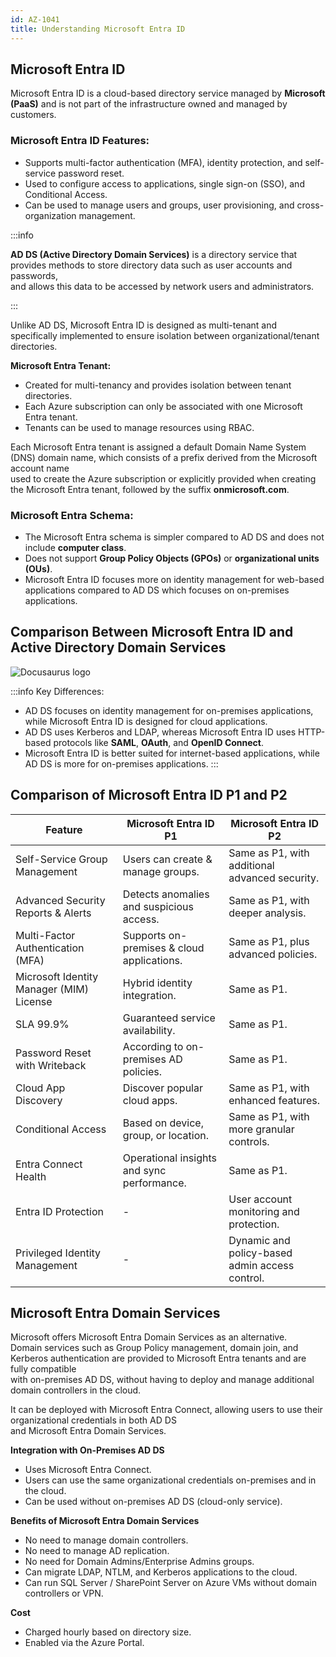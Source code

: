 ```yaml
---
id: AZ-1041
title: Understanding Microsoft Entra ID
---
```


## Microsoft Entra ID  
Microsoft Entra ID is a cloud-based directory service managed by **Microsoft (PaaS)** and is not part of the infrastructure owned and managed by customers.

### Microsoft Entra ID Features:
- Supports multi-factor authentication (MFA), identity protection, and self-service password reset.
- Used to configure access to applications, single sign-on (SSO), and Conditional Access.
- Can be used to manage users and groups, user provisioning, and cross-organization management.

:::info

**AD DS (Active Directory Domain Services)** is a directory service that provides methods to store directory data such as user accounts and passwords,  
and allows this data to be accessed by network users and administrators.

:::

Unlike AD DS, Microsoft Entra ID is designed as multi-tenant and  
specifically implemented to ensure isolation between organizational/tenant directories.

**Microsoft Entra Tenant:**
- Created for multi-tenancy and provides isolation between tenant directories.
- Each Azure subscription can only be associated with one Microsoft Entra tenant.
- Tenants can be used to manage resources using RBAC.

Each Microsoft Entra tenant is assigned a default Domain Name System (DNS) domain name, which consists of a prefix derived from the Microsoft account name  
used to create the Azure subscription or explicitly provided when creating the Microsoft Entra tenant, followed by the suffix **onmicrosoft.com**.

### Microsoft Entra Schema:
- The Microsoft Entra schema is simpler compared to AD DS and does not include **computer class**.
- Does not support **Group Policy Objects (GPOs)** or **organizational units (OUs)**.
- Microsoft Entra ID focuses more on identity management for web-based applications compared to AD DS which focuses on on-premises applications.

## Comparison Between Microsoft Entra ID and Active Directory Domain Services

![Docusaurus logo](/img/az104/1.png)

:::info Key Differences:
- AD DS focuses on identity management for on-premises applications, while Microsoft Entra ID is designed for cloud applications.
- AD DS uses Kerberos and LDAP, whereas Microsoft Entra ID uses HTTP-based protocols like **SAML**, **OAuth**, and **OpenID Connect**.
- Microsoft Entra ID is better suited for internet-based applications, while AD DS is more for on-premises applications.
:::

## Comparison of Microsoft Entra ID P1 and P2

| Feature                                          | Microsoft Entra ID P1                                         | Microsoft Entra ID P2                                                |
|-------------------------------------------------|--------------------------------------------------------------|----------------------------------------------------------------------|
| Self-Service Group Management                    | Users can create & manage groups.                            | Same as P1, with additional advanced security.                      |
| Advanced Security Reports & Alerts               | Detects anomalies and suspicious access.                     | Same as P1, with deeper analysis.                                   |
| Multi-Factor Authentication (MFA)                | Supports on-premises & cloud applications.                    | Same as P1, plus advanced policies.                                 |
| Microsoft Identity Manager (MIM) License         | Hybrid identity integration.                                 | Same as P1.                                                        |
| SLA 99.9%                                        | Guaranteed service availability.                             | Same as P1.                                                        |
| Password Reset with Writeback                     | According to on-premises AD policies.                        | Same as P1.                                                        |
| Cloud App Discovery                              | Discover popular cloud apps.                                 | Same as P1, with enhanced features.                                |
| Conditional Access                               | Based on device, group, or location.                         | Same as P1, with more granular controls.                           |
| Entra Connect Health                             | Operational insights and sync performance.                   | Same as P1.                                                        |
| Entra ID Protection                              | -                                                            | User account monitoring and protection.                            |
| Privileged Identity Management                   | -                                                            | Dynamic and policy-based admin access control.                     |

## Microsoft Entra Domain Services

Microsoft offers Microsoft Entra Domain Services as an alternative.  
Domain services such as Group Policy management, domain join, and Kerberos authentication are provided to Microsoft Entra tenants and are fully compatible  
with on-premises AD DS, without having to deploy and manage additional domain controllers in the cloud.

It can be deployed with Microsoft Entra Connect, allowing users to use their organizational credentials in both AD DS  
and Microsoft Entra Domain Services.

**Integration with On-Premises AD DS**
- Uses Microsoft Entra Connect.
- Users can use the same organizational credentials on-premises and in the cloud.
- Can be used without on-premises AD DS (cloud-only service).

**Benefits of Microsoft Entra Domain Services**
- No need to manage domain controllers.
- No need to manage AD replication.
- No need for Domain Admins/Enterprise Admins groups.
- Can migrate LDAP, NTLM, and Kerberos applications to the cloud.
- Can run SQL Server / SharePoint Server on Azure VMs without domain controllers or VPN.

**Cost**
- Charged hourly based on directory size.
- Enabled via the Azure Portal.
